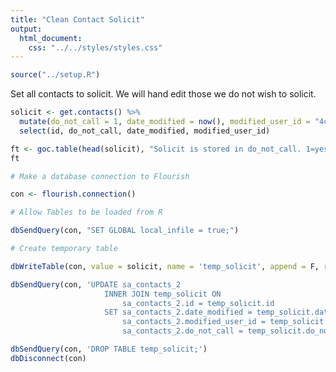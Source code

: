 ```yaml
---
title: "Clean Contact Solicit"
output:
  html_document:
    css: "../../styles/styles.css"
---
```

```r
source("../setup.R")
```
Set all contacts to solicit.  We will hand edit those we do not wish to solicit.
```r

solicit <- get.contacts() %>%
  mutate(do_not_call = 1, date_modified = now(), modified_user_id = "4cde6014-5735-b6a8-2975-63e1844134be") %>%
  select(id, do_not_call, date_modified, modified_user_id)

ft <- goc.table(head(solicit), "Solicit is stored in do_not_call. 1=yes, 0=np, do not solicit")
ft
```
``` r
# Make a database connection to Flourish

con <- flourish.connection()

# Allow Tables to be loaded from R

dbSendQuery(con, "SET GLOBAL local_infile = true;")

# Create temporary table

dbWriteTable(con, value = solicit, name = 'temp_solicit', append = F, row.names = F)

dbSendQuery(con, 'UPDATE sa_contacts_2
                     INNER JOIN temp_solicit ON
                         sa_contacts_2.id = temp_solicit.id
                     SET sa_contacts_2.date_modified = temp_solicit.date_modified,
                         sa_contacts_2.modified_user_id = temp_solicit.modified_user_id,
                         sa_contacts_2.do_not_call = temp_solicit.do_not_call;')

dbSendQuery(con, 'DROP TABLE temp_solicit;')
dbDisconnect(con)
```
